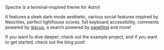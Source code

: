 Spectre is a terminal-inspired theme for Astro!

It features a sleek dark-mode aesthetic, various social features inspired by Neocities, perfect lighthouse scores, full keyboard accessibility, comments powered by [giscus](https://giscus.app), a search powered by [pagefind](https://pagefind.app) and more!

If you want to dive deeper, check out the example project, and if you want to get started, check out the blog post!
